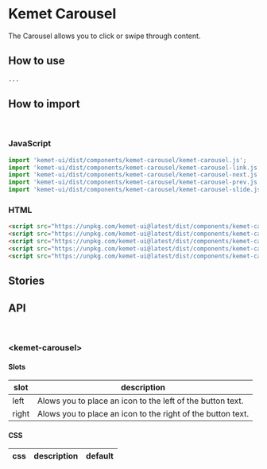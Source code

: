 

<Meta title="Components/Carousel" component="kemet-carousel" />

# Kemet Carousel

The Carousel allows you to click or swipe through content.


## How to use

```html
...
```

## How to import

<br />

### JavaScript
```javascript
import 'kemet-ui/dist/components/kemet-carousel/kemet-carousel.js';
import 'kemet-ui/dist/components/kemet-carousel/kemet-carousel-link.js';
import 'kemet-ui/dist/components/kemet-carousel/kemet-carousel-next.js';
import 'kemet-ui/dist/components/kemet-carousel/kemet-carousel-prev.js';
import 'kemet-ui/dist/components/kemet-carousel/kemet-carousel-slide.js';
```

### HTML
```html
<script src="https://unpkg.com/kemet-ui@latest/dist/components/kemet-carousel/kemet-carousel.js" type="module"></script>
<script src="https://unpkg.com/kemet-ui@latest/dist/components/kemet-carousel/kemet-carousel-link.js" type="module"></script>
<script src="https://unpkg.com/kemet-ui@latest/dist/components/kemet-carousel/kemet-carousel-next.js" type="module"></script>
<script src="https://unpkg.com/kemet-ui@latest/dist/components/kemet-carousel/kemet-carousel-prev.js" type="module"></script>
<script src="https://unpkg.com/kemet-ui@latest/dist/components/kemet-carousel/kemet-carousel-slide.js" type="module"></script>
```

## Stories

<Canvas>
  <Story name="Standard" story={stories.Standard} />
</Canvas>

<ArgsTable story="Standard" />


## API

<br />

### &lt;kemet-carousel&gt;
<ArgsTable of="kemet-carousel" />

#### Slots

| slot  | description                                                 |
|-------|------------------------------------------------------------ |
| left  | Alows you to place an icon to the left of the button text.  |
| right | Alows you to place an icon to the right of the button text. |

#### CSS

| css                             | description                               | default               |
|-------------------------------- |------------------------------------------ | --------------------- |
